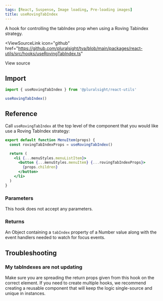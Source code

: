 ```yaml
---
tags: [React, Suspense, Image loading, Pre-loading images]
title: useRovingTabIndex
---
```



<p className="size-xxl">
  A hook for controlling the tabIndex prop when using a Roving Tabindex
  strategy.
</p>

<ViewSourceLink
  icon="github"
  href="https://github.com/pluralsight/tva/blob/main/packages/react-utils/src/hooks/useRovingTabIndex.ts"
>
  View source
</ViewSourceLink>

## Import

```javascript
import { useRovingTabIndex } from '@pluralsight/react-utils'
```

```typescript
useRovingTabIndex()
```

## Reference

Call `useRovingTabIndex` at the top level of the component that you would like use a Roving TabIndex strategy:

```jsx showLineNumbers {2,6}
export default function MenuItem(props) {
  const rovingTabIndexProps = useRovingTabIndex()

  return (
    <li {...menuStyles.menuListItem}>
      <button {...menuStyles.menuItem} {...rovingTabIndexProps}>
        {props.children}
      </button>
    </li>
  )
}
```

### Parameters

This hook does not accept any parameters.

### Returns

An Object containing a `tabIndex` property of a Number value along with the event handlers needed to watch for focus events.

## Troubleshooting

### My tabIndexes are not updating

Make sure you are spreading the return props given from this hook on the correct element. If you need to create multiple hooks, we recommend creating a reusable component that will keep the logic single-source and unique in instances.
